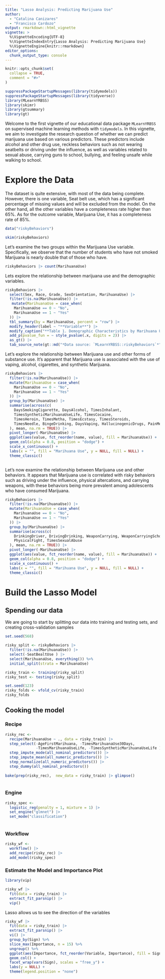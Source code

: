 ```yaml
---
title: "Lasso Analysis: Predicting Marijuana Use"
author: 
  - "Catalina Canizares"
  - "Francisco Cardozo"
output: rmarkdown::html_vignette
vignette: >
  %\VignetteEncoding{UTF-8}
  %\VignetteIndexEntry{Lasso Analysis: Predicting Marijuana Use}
  %\VignetteEngine{knitr::rmarkdown}
editor_options: 
  chunk_output_type: console
---
```


```r
knitr::opts_chunk$set(
  collapse = TRUE,
  comment = "#>"
)
```

```r
suppressPackageStartupMessages(library(tidymodels))
suppressPackageStartupMessages(library(tidyverse))
library(MLearnYRBSS)
library(skimr)
library(gtsummary)
library(gt)
```

Welcome to the first vignette of our educational data package `MLearnYRBSS` on supervised machine learning methods with `tidymodels`. In this vignette, we aim to investigate the research question of whether we can predict marijuana use based on various predictors. These predictors include alcohol and other drug use, reckless behaviors such as not wearing seatbelts or driving under the influence, as well as variables related to sexual abuse, carrying guns to school, bullying, and feeling unsafe while walking to school. 

# Explore the Data

The dataset is quite extensive, with most of the data being complete. However, there is one variable, Seat belt use, which has a significant percentage of missing values and will be excluded from the model. On the other hand, all the other variables have a completeness rate higher than 65%. As for the outcome variable, Marijuana Use, it has a completeness rate of 85%.

```r
data("riskyBehaviors")

skim(riskyBehaviors)
```


Let's examine the two groups within the Marijuana Use variable. Specifically, we observe that the number of students who have not smoked Marijuana is nearly double that of those who have.

```r
riskyBehaviors |> count(MarihuanaUse) 
```

Lets explore the relationship between marijuana use and the demographic variables.


```r
riskyBehaviors |> 
  select(Sex, Race, Grade, SexOrientation, MarihuanaUse) |> 
  filter(!is.na(MarihuanaUse)) |> 
   mutate(MarihuanaUse = case_when(
    MarihuanaUse == 0 ~ "No",
    MarihuanaUse == 1 ~ "Yes"
  )) |> 
  tbl_summary(by = MarihuanaUse, percent = "row") |> 
  modify_header(label ~ "**Variable**") |> 
  modify_caption("**Table 1. Demographic Characteristics by Marihuana Use**") |> 
  add_p(pvalue_fun = ~ style_pvalue(.x, digits = 2)) |> 
  as_gt() |> 
  tab_source_note(gt::md("*Data source: `MLearnYRBSS::riskyBehaviors`*"))
```


Let's explore the relationship between Marijuana use and other forms of substance use. It's apparent that Marijuana use is associated with the use of vaping, alcohol, cigarettes, and synthetic Marijuana.

```r
riskyBehaviors |>
  filter(!is.na(MarihuanaUse)) |>
  mutate(MarihuanaUse = case_when(
    MarihuanaUse == 0 ~ "No",
    MarihuanaUse == 1 ~ "Yes"
  )) |>
  group_by(MarihuanaUse) |>
  summarise(across(c(
    DaysSmokingCigarette, DaysAlcohol, TimesInhalant,
    TimesSyntheticMarihuanaUseLife, TimesCocaine,
    TimesHeroin, TimesMetha, TimesEcstasy, TimesSteroids,
    TimesNeedle, BingeDrinking, DaysVaping, HallucinogenicDrugs, PainMedicine
  ), mean, na.rm = TRUE)) |>
  pivot_longer(-MarihuanaUse) |>
  ggplot(aes(value, fct_reorder(name, value), fill = MarihuanaUse)) +
  geom_col(alpha = 0.8, position = "dodge") +
  scale_x_continuous() +
  labs(x = "", fill = "Marihuana Use", y = NULL, fill = NULL) +
  theme_classic()
  
```

Let's now examine the relationship between Marijuana use and other behaviors. It appears that Marijuana use is correlated with risky behaviors such as driving under the influence, physical altercations, and carrying weapons, with these behaviors being more prevalent among adolescents who have consumed Marijuana.

```r
riskyBehaviors |>
  filter(!is.na(MarihuanaUse)) |>
  mutate(MarihuanaUse = case_when(
    MarihuanaUse == 0 ~ "No",
    MarihuanaUse == 1 ~ "Yes"
  )) |>
  group_by(MarihuanaUse) |>
  summarise(across(c(
    DrinkingDriver, DrivingDrinking, WeaponCarrying, WeaponCarryingSchool, GunCarrying, UnsafeAtSchool, InjuredInSchool, 
    PhysicalFight, TimesSexualAbuse
  ), mean, na.rm = TRUE)) |>
  pivot_longer(-MarihuanaUse) |>
  ggplot(aes(value, fct_reorder(name, value), fill = MarihuanaUse)) +
  geom_col(alpha = 0.8, position = "dodge") +
  scale_x_continuous() +
  labs(x = "", fill = "Marihuana Use", y = NULL, fill = NULL) +
  theme_classic()
```

 
# Build the Lasso Model 

## Spending our data

We are going to start by splitting our data into training and testing sets, and creating cross-validation samples

```r
set.seed(568)

risky_split <- riskyBehaviors |> 
  filter(!is.na(MarihuanaUse)) |> 
  select(-SeatBealtUse ) |> 
  select(MarihuanaUse, everything()) %>%
  initial_split(strata = MarihuanaUse)

risky_train <- training(risky_split)
risky_test <- testing(risky_split)
```

```r
set.seed(123)
risky_folds <- vfold_cv(risky_train)
risky_folds
```

## Cooking the model 

### Recipe

```r
risky_rec <- 
  recipe(MarihuanaUse ~ ., data = risky_train) |> 
  step_select(-AgeFirstMarihuana, -TimesMarihuanaUse30Days, 
              -TimesMarihuanaUseLife, -TimesSyntheticMarihuanaUseLife ) |> 
  step_impute_mode(all_nominal_predictors()) |> 
  step_impute_mean(all_numeric_predictors()) |> 
  step_normalize(all_numeric_predictors()) |> 
  step_dummy(all_nominal_predictors()) 
  
bake(prep(risky_rec),  new_data = risky_train) |> glimpse()
  
```

### Engine

```r
risky_spec <- 
  logistic_reg(penalty = 1, mixture = 1) |> 
  set_engine("glmnet") |> 
  set_mode("classification")
  
```

### Workflow

```r
risky_wf <- 
  workflow() |> 
  add_recipe(risky_rec) |> 
  add_model(risky_spec) 

```


### Estimate the Model and Importance Plot

```r
library(vip)

risky_wf |> 
  fit(data = risky_train) |> 
  extract_fit_parsnip() |> 
  vip()

```

Lasso allows us to see the direction of the variables

```r
risky_wf |> 
  fit(data = risky_train) |> 
  extract_fit_parsnip() |> 
  vi() |> 
  group_by(Sign) %>%
  slice_max(Importance, n = 15) %>%
  ungroup() %>%
  ggplot(aes(Importance, fct_reorder(Variable, Importance), fill = Sign)) + 
  geom_col() +
  facet_wrap(vars(Sign), scales = "free_y") +
  labs(y = NULL) +
  theme(legend.position = "none")
  
```

